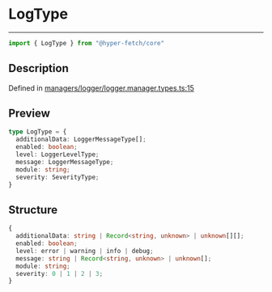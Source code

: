 

# LogType

<div class="api-docs__separator" data-reactroot="">

---

</div><div class="api-docs__import" data-reactroot="">

```ts
import { LogType } from "@hyper-fetch/core"
```

</div><div class="api-docs__section">

## Description

</div><div class="api-docs__description"><span class="api-docs__do-not-parse">



</span></div><p class="api-docs__definition">

Defined in [managers/logger/logger.manager.types.ts:15](https://github.com/BetterTyped/hyper-fetch/blob/3f01c37e/packages/core/src/managers/logger/logger.manager.types.ts#L15)

</p><div class="api-docs__section">

## Preview

</div><div class="api-docs__preview type">

```ts
type LogType = {
  additionalData: LoggerMessageType[]; 
  enabled: boolean; 
  level: LoggerLevelType; 
  message: LoggerMessageType; 
  module: string; 
  severity: SeverityType; 
}
```

</div><div class="api-docs__section">

## Structure

</div><div class="api-docs__returns">

```ts
{
  additionalData: string | Record<string, unknown> | unknown[][];
  enabled: boolean;
  level: error | warning | info | debug;
  message: string | Record<string, unknown> | unknown[];
  module: string;
  severity: 0 | 1 | 2 | 3;
}
```

</div>